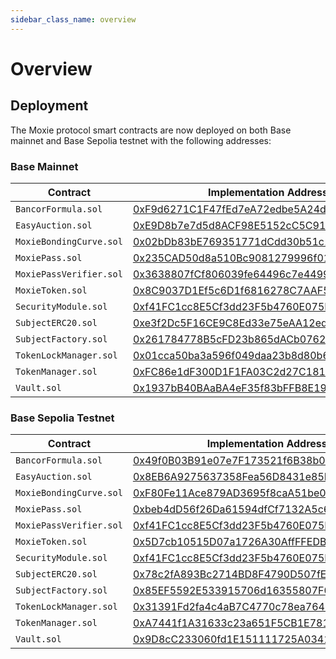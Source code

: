 ```yaml
---
sidebar_class_name: overview
---
```


# Overview

## Deployment

The Moxie protocol smart contracts are now deployed on both Base mainnet and Base Sepolia testnet with the following addresses:

### Base Mainnet

| Contract                | Implementation Address                                                                                                | Proxy Address                                                                                                         |
| ----------------------- | --------------------------------------------------------------------------------------------------------------------- | --------------------------------------------------------------------------------------------------------------------- |
| `BancorFormula.sol`     | [0xF9d6271C1F47fEd7eA72edbe5A24dD06609F1547](https://basescan.org/address/0xF9d6271C1F47fEd7eA72edbe5A24dD06609F1547) |                                                                                                                       |
| `EasyAuction.sol`       | [0xE9D8b7e7d5d8ACF98E5152cC5C91AA4B6Ee1fBf0](https://basescan.org/address/0xE9D8b7e7d5d8ACF98E5152cC5C91AA4B6Ee1fBf0) |                                                                                                                       |
| `MoxieBondingCurve.sol` | [0x02bDb83bE769351771dCdd30b51c141b0Bd5FF41](https://basescan.org/address/0x02bDb83bE769351771dCdd30b51c141b0Bd5FF41) | [0x373065e66B32a1C428aa14698dFa99BA7199B55E](https://basescan.org/address/0x373065e66B32a1C428aa14698dFa99BA7199B55E) |
| `MoxiePass.sol`         | [0x235CAD50d8a510Bc9081279996f01877827142D8](https://basescan.org/address/0x235CAD50d8a510Bc9081279996f01877827142D8) |                                                                                                                       |
| `MoxiePassVerifier.sol` | [0x3638807fCf806039fe64496c7e4499eA7AA7Ed30](https://basescan.org/address/0x3638807fCf806039fe64496c7e4499eA7AA7Ed30) |                                                                                                                       |
| `MoxieToken.sol`        | [0x8C9037D1Ef5c6D1f6816278C7AAF5491d24CD527](https://basescan.org/address/0x8C9037D1Ef5c6D1f6816278C7AAF5491d24CD527) |                                                                                                                       |
| `SecurityModule.sol`    | [0xf41FC1cc8E5Cf3dd23F5b4760E075E6f6C51a8fb](https://basescan.org/address/0xf41FC1cc8E5Cf3dd23F5b4760E075E6f6C51a8fb) |                                                                                                                       |
| `SubjectERC20.sol`      | [0xe3f2Dc5F16CE9C8Ed33e75eAA12ed2cd5365C99B](https://basescan.org/address/0xe3f2Dc5F16CE9C8Ed33e75eAA12ed2cd5365C99B) |                                                                                                                       |
| `SubjectFactory.sol`    | [0x261784778B5cFD23b865dACb07624a951132f8aB](https://basescan.org/address/0x261784778B5cFD23b865dACb07624a951132f8aB) | [0x48F9887cab979b6F476bba3Cc96808BE8b8A2b72](https://basescan.org/address/0x48F9887cab979b6F476bba3Cc96808BE8b8A2b72) |
| `TokenLockManager.sol`  | [0x01cca50ba3a596f049daa23b8d80b6957376225c](https://basescan.org/address/0x01cca50ba3a596f049daa23b8d80b6957376225c) |                                                                                                                       |
| `TokenManager.sol`      | [0xFC86e1dF300D1F1FA03C2d27C1815B36C3e396b1](https://basescan.org/address/0xFC86e1dF300D1F1FA03C2d27C1815B36C3e396b1) | [0xFfeACE4541276aC65c4e433B7fC63cdA32b30470](https://basescan.org/address/0xFfeACE4541276aC65c4e433B7fC63cdA32b30470) |
| `Vault.sol`             | [0x1937bB40BAaBA4eF35f83bFFB8E19965EE22d6A2](https://basescan.org/address/0x1937bB40BAaBA4eF35f83bFFB8E19965EE22d6A2) | [0x58708f65BacdF5040eac739cf01299fA756a1154](https://basescan.org/address/0x58708f65BacdF5040eac739cf01299fA756a1154) |

### Base Sepolia Testnet

| Contract                | Implementation Address                                                                                                        | Proxy Address                                                                                                                 |
| ----------------------- | ----------------------------------------------------------------------------------------------------------------------------- | ----------------------------------------------------------------------------------------------------------------------------- |
| `BancorFormula.sol`     | [0x49f0B03B91e07e7F173521f6B38b0CDaA7D5B724](https://sepolia.basescan.org/address/0x49f0B03B91e07e7F173521f6B38b0CDaA7D5B724) |                                                                                                                               |
| `EasyAuction.sol`       | [0x8EB6A9275637358Fea56D8431e85B6BB6F260853](https://sepolia.basescan.org/address/0x8EB6A9275637358Fea56D8431e85B6BB6F260853) |                                                                                                                               |
| `MoxieBondingCurve.sol` | [0xF80Fe11Ace879AD3695f8caA51be0368318C32fA](https://sepolia.basescan.org/address/0xF80Fe11Ace879AD3695f8caA51be0368318C32fA) | [0x56147e70A57012ade3003fe93a394BFC35d747e3](https://sepolia.basescan.org/address/0x56147e70A57012ade3003fe93a394BFC35d747e3) |
| `MoxiePass.sol`         | [0xbeb4dD56f26Da61594dfCf7132A5c6008456Fb35](https://sepolia.basescan.org/address/0xbeb4dD56f26Da61594dfCf7132A5c6008456Fb35) |                                                                                                                               |
| `MoxiePassVerifier.sol` | [0xf41FC1cc8E5Cf3dd23F5b4760E075E6f6C51a8fb](https://sepolia.basescan.org/address/0xf41FC1cc8E5Cf3dd23F5b4760E075E6f6C51a8fb) |                                                                                                                               |
| `MoxieToken.sol`        | [0x5D7cb10515D07a1726A30AffFFEDBE3cc048C412](https://sepolia.basescan.org/address/0x5D7cb10515D07a1726A30AffFFEDBE3cc048C412) |                                                                                                                               |
| `SecurityModule.sol`    | [0xf41FC1cc8E5Cf3dd23F5b4760E075E6f6C51a8fb](https://sepolia.basescan.org/address/0xf41FC1cc8E5Cf3dd23F5b4760E075E6f6C51a8fb) |                                                                                                                               |
| `SubjectERC20.sol`      | [0x78c2fA893Bc2714BD8F4790D507fEC6C00595D60](https://sepolia.basescan.org/address/0x78c2fA893Bc2714BD8F4790D507fEC6C00595D60) |                                                                                                                               |
| `SubjectFactory.sol`    | [0x85EF5592E533915706d16355807F0D2ed44Cf58F](https://sepolia.basescan.org/address/0x85EF5592E533915706d16355807F0D2ed44Cf58F) | [0x9cE6e0c6282ac0050B1888656C5c5716a4Ef4BE8](https://sepolia.basescan.org/address/0x9cE6e0c6282ac0050B1888656C5c5716a4Ef4BE8) |
| `TokenLockManager.sol`  | [0x31391Fd2fa4c4aB7C4770c78ea7641f5dADf4bb3](https://sepolia.basescan.org/address/0x31391Fd2fa4c4aB7C4770c78ea7641f5dADf4bb3) |                                                                                                                               |
| `TokenManager.sol`      | [0xA7441f1A31633c23a651F5CB1E781e4054cECDe4](https://sepolia.basescan.org/address/0xA7441f1A31633c23a651F5CB1E781e4054cECDe4) | [0xFd990aF1c711cC0fc46E66B22877B028aF7eF59C](https://sepolia.basescan.org/address/0xFd990aF1c711cC0fc46E66B22877B028aF7eF59C) |
| `Vault.sol`             | [0x9D8cC233060fd1E151111725A0341D34859E0E26](https://sepolia.basescan.org/address/0x9D8cC233060fd1E151111725A0341D34859E0E26) | [0x3C1Fd0E625765A40fFd58adc4784603A07f5D05f](https://sepolia.basescan.org/address/0x3C1Fd0E625765A40fFd58adc4784603A07f5D05f) |
